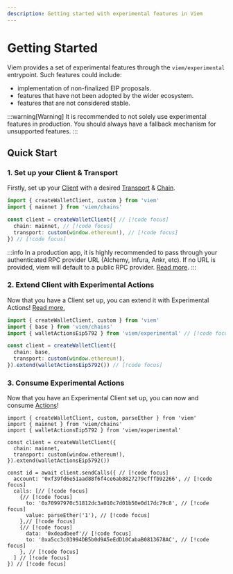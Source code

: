 ```yaml
---
description: Getting started with experimental features in Viem
---
```


# Getting Started

Viem provides a set of experimental features through the `viem/experimental` entrypoint. Such features could include: 

- implementation of non-finalized EIP proposals.
- features that have not been adopted by the wider ecosystem.
- features that are not considered stable.

:::warning[Warning]
It is recommended to not solely use experimental features in production. You should always have a fallback mechanism for unsupported features.
:::

## Quick Start

### 1. Set up your Client & Transport

Firstly, set up your [Client](/docs/clients/intro) with a desired [Transport](/docs/clients/intro) & [Chain](/docs/chains/introduction).

```ts
import { createWalletClient, custom } from 'viem'
import { mainnet } from 'viem/chains'

const client = createWalletClient({ // [!code focus]
  chain: mainnet, // [!code focus]
  transport: custom(window.ethereum!), // [!code focus]
}) // [!code focus]
```

:::info
In a production app, it is highly recommended to pass through your authenticated RPC provider URL (Alchemy, Infura, Ankr, etc). If no URL is provided, viem will default to a public RPC provider. [Read more](/docs/clients/transports/http#usage).
:::

### 2. Extend Client with Experimental Actions

Now that you have a Client set up, you can extend it with Experimental Actions! [Read more.](/experimental/client)

```ts
import { createWalletClient, custom } from 'viem'
import { base } from 'viem/chains'
import { walletActionsEip5792 } from 'viem/experimental' // [!code focus]

const client = createWalletClient({
  chain: base,
  transport: custom(window.ethereum!),
}).extend(walletActionsEip5792()) // [!code focus]
```

### 3. Consume Experimental Actions

Now that you have an Experimental Client set up, you can now and consume [Actions](/experimental/actions/sendCalls)!

```tsx
import { createWalletClient, custom, parseEther } from 'viem'
import { mainnet } from 'viem/chains'
import { walletActionsEip5792 } from 'viem/experimental'

const client = createWalletClient({
  chain: mainnet,
  transport: custom(window.ethereum!),
}).extend(walletActionsEip5792()) 

const id = await client.sendCalls({ // [!code focus]
  account: '0xf39fd6e51aad88f6f4ce6ab8827279cfffb92266', // [!code focus]
  calls: [// [!code focus]
    {// [!code focus]
      to: '0x70997970c51812dc3a010c7d01b50e0d17dc79c8', // [!code focus]
      value: parseEther('1'), // [!code focus]
    },// [!code focus]
    {// [!code focus]
      data: '0xdeadbeef'// [!code focus]
      to: '0xa5cc3c03994DB5b0d9A5eEdD10CabaB0813678AC', // [!code focus]
    }, // [!code focus]
  ] // [!code focus]
}) // [!code focus]
```